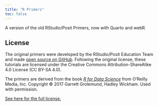 ```yaml
---
title: "R Primers"
toc: false
---
```


A version of the old RStudio/Posit Primers, now with Quarto and webR.

## License {.appendix}

The original primers were developed by the RStudio/Posit Education Team and made
[open source on GitHub](https://github.com/rstudio-education/primers). Following
the original license, these tutorials are licensed under the Creative Commons
Attribution-ShareAlike 4.0 License (CC BY-SA 4.0).

The primers are derived from the book [*R for Data Science*](https://r4ds.had.co.nz/)
from O'Reilly Media, Inc. Copyright © 2017 Garrett Grolemund, Hadley Wickham.
Used with permission.

[See here for the full license.](https://github.com/kylelang/r-primers/blob/tcsm/LICENSE.md)
